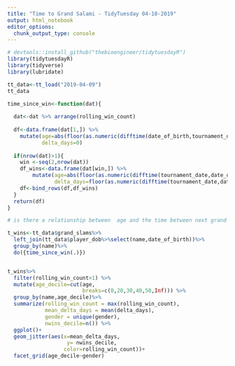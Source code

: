 ```yaml
---
title: "Time to Grand Salami - TidyTuesday 04-10-2019"
output: html_notebook
editor_options: 
  chunk_output_type: console
---
```


```r
# devtools::install_github("thebioengineer/tidytuesdayR")
library(tidytuesdayR)
library(tidyverse)
library(lubridate)

tt_data<-tt_load("2019-04-09")
tt_data
```

```r


time_since_win<-function(dat){
  
  dat<-dat %>% arrange(rolling_win_count)
  
  df<-data.frame(dat[1,]) %>% 
    mutate(age=abs(floor(as.numeric(difftime(date_of_birth,tournament_date,units = "days"))/365)),
           delta_days=0)
  
  if(nrow(dat)>1){
    win <-seq(2,nrow(dat))
    df_wins<-data.frame(dat[win,]) %>% 
        mutate(age=abs(floor(as.numeric(difftime(tournament_date,date_of_birth,units = "days"))/365)),
               delta_days=floor(as.numeric(difftime(tournament_date,dat[win-1,"tournament_date"][[1]],units = "days"))))
    df<-bind_rows(df,df_wins)
  }
  return(df)
}

# is there a relationship between  age and the time between next grand slam?

t_wins<-tt_data$grand_slams%>%
  left_join(tt_data$player_dob%>%select(name,date_of_birth))%>%
  group_by(name)%>%
  do({time_since_win(.)})


t_wins%>%
  filter(rolling_win_count>1) %>% 
  mutate(age_decile=cut(age,
                        breaks=c(0,20,30,40,50,Inf))) %>%
  group_by(name,age_decile)%>%
  summarize(rolling_win_count = max(rolling_win_count),
            mean_delta_days = mean(delta_days),
            gender = unique(gender),
            nwins_decile=n()) %>% 
  ggplot()+
  geom_jitter(aes(x=mean_delta_days,
                   y= nwins_decile,
                  color=rolling_win_count))+
  facet_grid(age_decile~gender)

```





